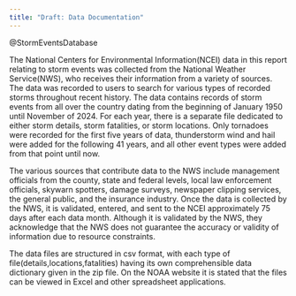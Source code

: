```yaml
---
title: "Draft: Data Documentation"
---
```



@StormEventsDatabase


The National Centers for Environmental Information(NCEI) data in this report relating to storm events was collected from the National Weather Service(NWS), who receives their information from a variety of sources. The data was recorded to users to search for various types of recorded storms throughout recent history. The data contains records of storm events from all over the country dating from the beginning of January 1950 until November of 2024. For each year, there is a separate file dedicated to either storm details, storm fatalities, or storm locations. Only tornadoes were recorded for the first five years of data, thunderstorm wind and hail were added for the following 41 years, and all other event types were added from that point until now.

The various sources that contribute data to the NWS include management officials from the county, state and federal levels, local law enforcement officials, skywarn spotters, damage surveys, newspaper clipping services, the general public, and the insurance industry. Once the data is collected by the NWS, it is validated, entered, and sent to the NCEI approximately 75 days after each data month. Although it is validated by the NWS, they acknowledge that the NWS does not guarantee the accuracy or validity of information due to resource constraints.

The data files are structured in csv format, with each type of file(details,locations,fatalities) having its own comprehensible data dictionary given in the zip file. On the NOAA website it is stated that the files can be viewed in Excel and other spreadsheet applications.
